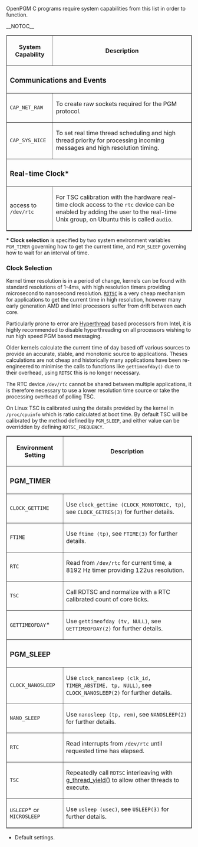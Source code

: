﻿OpenPGM C programs require system capabilities from this list in order to function.

__NOTOC__
<table border="1" cellpadding="5" cellspacing="0">
<tr>
<th>System Capability</th>
<th>Description</th>
</tr>
<tr>
<td colspan="2"><h3>Communications and Events</h3></td>
</tr><tr>
<td><tt>CAP_NET_RAW</tt></td>
<td>To create raw sockets required for the PGM protocol.</td>
</tr><tr>
<td><tt>CAP_SYS_NICE</tt></td>
<td>To set real time thread scheduling and high thread priority for processing incoming messages and high resolution timing.</td>
</tr><tr>
<td colspan="2"><h3>Real-time Clock*</h3></td>
</tr><tr>
<td>access to <tt>/dev/rtc</tt></td>
<td>For TSC calibration with the hardware real-time clock access to the <tt>rtc</tt> device can be enabled by adding the user to the real-time Unix group, on Ubuntu this is called <tt>audio</tt>.</td>
</tr>
</table>

'''* Clock selection''' is specified by two system environment variables <tt>PGM_TIMER</tt> governing how to get the current time, and <tt>PGM_SLEEP</tt> governing how to wait for an interval of time.


=== Clock Selection ===
Kernel timer resolution is in a period of change, kernels can be found with standard resolutions of 1-4ms, with high resolution timers providing microsecond to nanosecond resolution.  <tt>[http://en.wikipedia.org/wiki/Rdtsc RDTSC]</tt> is a very cheap mechanism for applications to get the current time in high resolution, however many early generation AMD  and Intel processors suffer from drift between each core.

Particularly prone to error are [http://en.wikipedia.org/wiki/Hyperthread Hyperthread] based processors from Intel, it is highly recommended to disable hyperthreading on all processors wishing to run high speed PGM based messaging.

Older kernels calculate the current time of day based off various sources to provide an accurate, stable, and monotonic source to applications.  Theses calculations are not cheap and historically many applications have been re-engineered to minimise the calls to functions like <tt>gettimeofday()</tt> due to their overhead, using <tt>RDTSC</tt> this is no longer necessary.

The RTC device <tt>/dev/rtc</tt> cannot be shared between multiple applications, it is therefore necessary to use a lower resolution time source or take the processing overhead of polling TSC.

On Linux TSC is calibrated using the details provided by the kernel in <tt>/proc/cpuinfo</tt> which is ratio calculated at boot time.  By default TSC will be calibrated by the method defined by <tt>PGM_SLEEP</tt>, and either value can be overridden by defining <tt>RDTSC_FREQUENCY</tt>.


<table border="1" cellpadding="5" cellspacing="0">
<tr>
<th>Environment Setting</th>
<th>Description</th>
</tr>
<tr>
<td colspan="2"><h3>PGM_TIMER</h3></td>
</tr><tr>
<td><tt>CLOCK_GETTIME</tt></td>
<td>Use <tt>clock_gettime (CLOCK_MONOTONIC, tp)</tt>, see <tt>CLOCK_GETRES(3)</tt> for further details.</td>
</tr><tr>
<td><tt>FTIME</tt></td>
<td>Use <tt>ftime (tp)</tt>, see <tt>FTIME(3)</tt> for further details.</td>
</tr><tr>
<td><tt>RTC</tt></td>
<td>Read from <tt>/dev/rtc</tt> for current time, a 8192 Hz timer providing 122us resolution.</td>
</tr><tr>
<td><tt>TSC</tt></td>
<td>Call RDTSC and normalize with a RTC calibrated count of core ticks.</td>
</tr><tr>
<td><tt>GETTIMEOFDAY</tt>*</td>
<td>Use <tt>gettimeofday (tv, NULL)</tt>, see <tt>GETTIMEOFDAY(2)</tt> for further details.</td>
</tr><tr>
<td colspan="2"><h3>PGM_SLEEP</h3></td>
</tr><tr>
<td><tt>CLOCK_NANOSLEEP</tt></td>
<td>Use <tt>clock_nanosleep (clk_id, TIMER_ABSTIME, tp, NULL)</tt>, see <tt>CLOCK_NANOSLEEP(2)</tt> for further details.</td>
</tr><tr>
<td><tt>NANO_SLEEP</tt></td>
<td>Use <tt>nanosleep (tp, rem)</tt>, see <tt>NANOSLEEP(2)</tt> for further details.</td>
</tr><tr>
<td><tt>RTC</tt></td>
<td>Read interrupts from <tt>/dev/rtc</tt> until requested time has elapsed.</td>
</tr><tr>
<td><tt>TSC</tt></td>
<td>Repeatedly call <tt>RDTSC</tt> interleaving with [http://library.gnome.org/devel/glib/stable/glib-Threads.html#g-thread-yield g_thread_yield()] to allow other threads to execute.</td>
</tr><tr>
<td><tt>USLEEP</tt>* or <tt>MICROSLEEP</tt></td>
<td>Use <tt>usleep (usec)</tt>, see <tt>USLEEP(3)</tt> for further details.</td>
</tr>
</table>

* Default settings.

